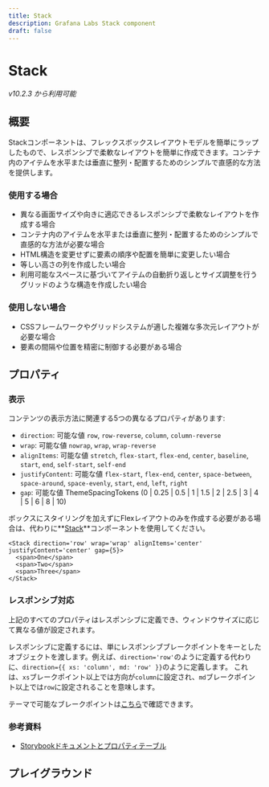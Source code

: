 ```yaml
---
title: Stack
description: Grafana Labs Stack component
draft: false
---
```



# Stack <Badge text='ready' color='green'></Badge> <StorybookLink path='/story/general-layout-stack--basic'/>

_v10.2.3 から利用可能_

## 概要

Stackコンポーネントは、フレックスボックスレイアウトモデルを簡単にラップしたもので、レスポンシブで柔軟なレイアウトを簡単に作成できます。コンテナ内のアイテムを水平または垂直に整列・配置するためのシンプルで直感的な方法を提供します。

### 使用する場合

- 異なる画面サイズや向きに適応できるレスポンシブで柔軟なレイアウトを作成する場合
- コンテナ内のアイテムを水平または垂直に整列・配置するためのシンプルで直感的な方法が必要な場合
- HTML構造を変更せずに要素の順序や配置を簡単に変更したい場合
- 等しい高さの列を作成したい場合
- 利用可能なスペースに基づいてアイテムの自動折り返しとサイズ調整を行うグリッドのような構造を作成したい場合

### 使用しない場合

- CSSフレームワークやグリッドシステムが適した複雑な多次元レイアウトが必要な場合
- 要素の間隔や位置を精密に制御する必要がある場合

## プロパティ

### 表示

コンテンツの表示方法に関連する5つの異なるプロパティがあります:

- `direction`: 可能な値 `row`, `row-reverse`, `column`, `column-reverse`
- `wrap`: 可能な値 `nowrap`, `wrap`, `wrap-reverse`
- `alignItems`: 可能な値 `stretch`, `flex-start`, `flex-end`, `center`, `baseline`, `start`, `end`, `self-start`, `self-end`
- `justifyContent`: 可能な値 `flex-start`, `flex-end`, `center`, `space-between`, `space-around`, `space-evenly`, `start`, `end`, `left`, `right`
- `gap`: 可能な値 ThemeSpacingTokens (0 | 0.25 | 0.5 | 1 | 1.5 | 2 | 2.5 | 3 | 4 | 5 | 6 | 8 | 10)

ボックスにスタイリングを加えずにFlexレイアウトのみを作成する必要がある場合は、代わりに**[Stack](/components/primitives/stack)**コンポーネントを使用してください。

```tsx live
<Stack direction='row' wrap='wrap' alignItems='center' justifyContent='center' gap={5}>
  <span>One</span>
  <span>Two</span>
  <span>Three</span>
</Stack>
```

### レスポンシブ対応

上記のすべてのプロパティはレスポンシブに定義でき、ウィンドウサイズに応じて異なる値が設定されます。

レスポンシブに定義するには、単にレスポンシブブレークポイントをキーとしたオブジェクトを渡します。例えば、`direction='row'`のように定義する代わりに、`direction={{ xs: 'column', md: 'row' }}`のように定義します。
これは、`xs`ブレークポイント以上では方向が`column`に設定され、`md`ブレークポイント以上では`row`に設定されることを意味します。

テーマで可能なブレークポイントは[こちら](https://github.com/grafana/grafana/blob/main/packages/grafana-data/src/themes/breakpoints.ts#L28)で確認できます。

### 参考資料

- [Storybookドキュメントとプロパティテーブル](https://developers.grafana.com/ui/canary/index.html?path=/docs/general-layout-stack--docs)

## プレイグラウンド

<ComponentEmbed path="/story/general-layout-stack--basic" />